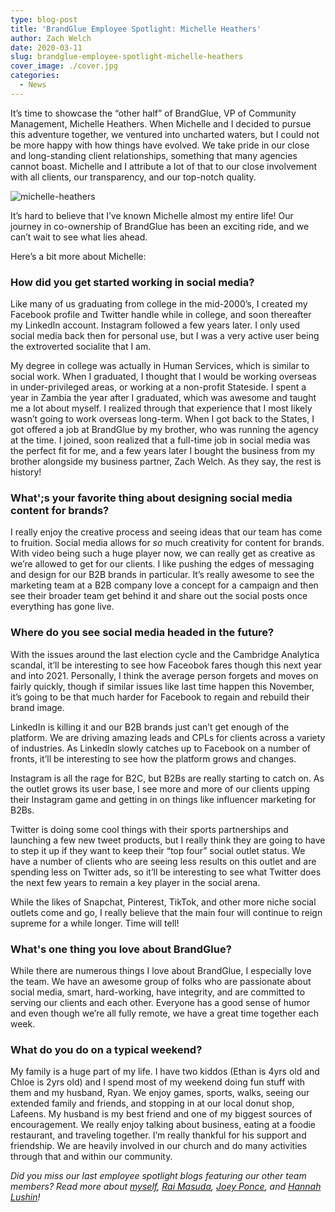 ```yaml
---
type: blog-post
title: 'BrandGlue Employee Spotlight: Michelle Heathers'
author: Zach Welch
date: 2020-03-11
slug: brandglue-employee-spotlight-michelle-heathers
cover_image: ./cover.jpg
categories:
  - News
---
```


It’s time to showcase the “other half” of BrandGlue, VP of Community Management, Michelle Heathers. When Michelle and I decided to pursue this adventure together, we ventured into uncharted waters, but I could not be more happy with how things have evolved. We take pride in our close and long-standing client relationships, something that many agencies cannot boast. Michelle and I attribute a lot of that to our close involvement with all clients, our transparency, and our top-notch quality.

![michelle-heathers](./cover.jpg)

It’s hard to believe that I’ve known Michelle almost my entire life! Our journey in co-ownership of BrandGlue has been an exciting ride, and we can’t wait to see what lies ahead.

Here’s a bit more about Michelle:

### How did you get started working in social media?

Like many of us graduating from college in the mid-2000’s, I created my Facebook profile and Twitter handle while in college, and soon thereafter my LinkedIn account. Instagram followed a few years later. I only used social media back then for personal use, but I was a very active user being the extroverted socialite that I am.

My degree in college was actually in Human Services, which is similar to social work. When I graduated, I thought that I would be working overseas in under-privileged areas, or working at a non-profit Stateside. I spent a year in Zambia the year after I graduated, which was awesome and taught me a lot about myself. I realized through that experience that I most likely wasn’t going to work overseas long-term. When I got back to the States, I got offered a job at BrandGlue by my brother, who was running the agency at the time. I joined, soon realized that a full-time job in social media was the perfect fit for me, and a few years later I bought the business from my brother alongside my business partner, Zach Welch. As they say, the rest is history!

### What';s your favorite thing about designing social media content for brands?

I really enjoy the creative process and seeing ideas that our team has come to fruition. Social media allows for _so_ much creativity for content for brands. With video being such a huge player now, we can really get as creative as we’re allowed to get for our clients. I like pushing the edges of messaging and design for our B2B brands in particular. It’s really awesome to see the marketing team at a B2B company love a concept for a campaign and then see their broader team get behind it and share out the social posts once everything has gone live.

### Where do you see social media headed in the future?

With the issues around the last election cycle and the Cambridge Analytica scandal, it’ll be interesting to see how Faceobok fares though this next year and into 2021. Personally, I think the average person forgets and moves on fairly quickly, though if similar issues like last time happen this November, it’s going to be that much harder for Facebook to regain and rebuild their brand image.

LinkedIn is killing it and our B2B brands just can’t get enough of the platform. We are driving amazing leads and CPLs for clients across a variety of industries. As LinkedIn slowly catches up to Facebook on a number of fronts, it’ll be interesting to see how the platform grows and changes.

Instagram is all the rage for B2C, but B2Bs are really starting to catch on. As the outlet grows its user base, I see more and more of our clients upping their Instagram game and getting in on things like influencer marketing for B2Bs.

Twitter is doing some cool things with their sports partnerships and launching a few new tweet products, but I really think they are going to have to step it up if they want to keep their “top four” social outlet status. We have a number of clients who are seeing less results on this outlet and are spending less on Twitter ads, so it’ll be interesting to see what Twitter does the next few years to remain a key player in the social arena.

While the likes of Snapchat, Pinterest, TikTok, and other more niche social outlets come and go, I really believe that the main four will continue to reign supreme for a while longer. Time will tell!

### What's one thing you love about BrandGlue?

While there are numerous things I love about BrandGlue, I especially love the team. We have an awesome group of folks who are passionate about social media, smart, hard-working, have integrity, and are committed to serving our clients and each other. Everyone has a good sense of humor and even though we’re all fully remote, we have a great time together each week.

### What do you do on a typical weekend?

My family is a huge part of my life. I have two kiddos (Ethan is 4yrs old and Chloe is 2yrs old) and I spend most of my weekend doing fun stuff with them and my husband, Ryan. We enjoy games, sports, walks, seeing our extended family and friends, and stopping in at our local donut shop, Lafeens. My husband is my best friend and one of my biggest sources of encouragement. We really enjoy talking about business, eating at a foodie restaurant, and traveling together. I’m really thankful for his support and friendship. We are heavily involved in our church and do many activities through that and within our community.

_Did you miss our last employee spotlight blogs featuring our other team members? Read more about [myself][1], [Rai Masuda][2], [Joey Ponce][3], and [Hannah Lushin][4]!_

[1]: https://brandglue.com/blog/brandglue-employee-spotlight-zach-welch
[2]: https://brandglue.com/blog/brandglue-employee-spotlight-rai-masuda
[3]: https://brandglue.com/blog/brandglue-employee-spotlight-joey-ponce
[4]: https://brandglue.com/blog/brandglue-employee-spotlight-hannah-lushin
